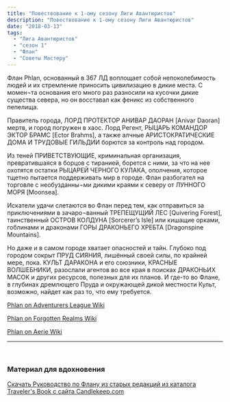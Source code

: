 ```yaml
---
title: "Повествование к 1-ому сезону Лиги Авантюристов"
description: "Повествование к 1-ому сезону Лиги Авантюристов"
date: "2018-03-13"
tags: 
  - "Лига Авантюристов"
  - "сезон 1"
  - "Флан"
  - "Советы Мастеру"
---
```


Флан Phlan, основанный в 367 ЛД воплощает собой непоколебимость людей и их стремление приносить цивилизацию в дикие места. С момен¬та основания его много раз разносили на кусочки дикие существа севера, но он восставал как феникс из собственного пепелища. 

Правитель города, ЛОРД ПРОТЕКТОР АНИВАР ДАОРАН \[Anivar Daoran\] мертв, и город погружен в хаос. Лорд Регент, РЫЦАРЬ КОМАНДОР ЭКТОР БРАМС \[Ector Brahms\], а также алчные АРИСТОКРАТИЧЕСКИЕ ДОМА И ТРУДОВЫЕ ГИЛЬДИИ борются за контроль над городом. 

Из теней ПРИВЕТСТВУЮЩИЕ, криминальная организация, превратившаяся в борцов с тиранией, борется с ними, за что на нее охотятся остатки РЫЦАРЕЙ ЧЕРНОГО КУЛАКА, ополчения, которое тщетно пытается поддерживать мир в городе. Флан разбогател на торговле с необузданны¬ми дикими краями к северу от ЛУННОГО МОРЯ \[Moonsea\]. 

Искатели удачи слетаются во Флан перед тем, как отправиться за приключениями в зачаро¬ванный ТРЕПЕЩУЩИЙ ЛЕС \[Quivering Forest\], таинственный ОСТРОВ КОЛДУНА \[Sorcerer’s Isle\] или кишащие орками, гоблинами и драконами ГОРЫ ДРАКОНЬЕГО ХРЕБТА \[Dragonspine Mountains\]. 

Но даже и в самом городе хватает опасностей и тайн. Глубоко под городом сокрыт ПРУД СИЯНИЯ, лишённый своей силы, по крайней мере, пока. КУЛЬТ ДАРАКОНА и его союзники, КРАСНЫЕ ВОЛШЕБНИКИ, разослали агентов во все края в поисках ДРАКОНЬИХ МАСОК и других ресурсов, полезных для их планов. И где-то во Флане, в глубинах дремлющего Пруда и окружающей дикой местности Культ, возможно, найдет как раз то, что ему требуется.

[Phlan on Adventurers League Wiki](https://adventurersleague.wikia.com/wiki/Phlan) 

[Phlan on Forgotten Realms Wiki](https://forgottenrealms.wikia.com/wiki/Phlan) 

[Phlan on Aerie Wiki](http://wiki.aerie.ru/wiki/Флан)

* * *

 

### Материал для вдохновения

[Скачать Руководство по Флану из старых редакций из каталога Traveler's Book с сайта Candlekeep.com](https://cyborgsandmages.com/wp-content/uploads/2018/07/phlancore.pdf "PhlanCore")
